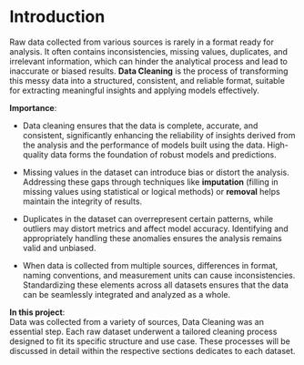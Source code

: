 # Introduction
Raw data collected from various sources is rarely in a format ready for analysis. It often contains inconsistencies, missing values, duplicates, and irrelevant information, which can hinder the analytical process and lead to inaccurate or biased results. **Data Cleaning** is the process of transforming this messy data into a structured, consistent, and reliable format, suitable for extracting meaningful insights and applying models effectively. 

**Importance**:

-	Data cleaning ensures that the data is complete, accurate, and consistent, significantly enhancing the reliability of insights derived from the analysis and the performance of models built using the data. High-quality data forms the foundation of robust models and predictions.

-	Missing values in the dataset can introduce bias or distort the analysis. Addressing these gaps through techniques like **imputation** (filling in missing values using statistical or logical methods) or **removal** helps maintain the integrity of results.

-	Duplicates in the dataset can overrepresent certain patterns, while outliers may distort metrics and affect model accuracy. Identifying and appropriately handling these anomalies ensures the analysis remains valid and unbiased. 

-	When data is collected from multiple sources, differences in format, naming conventions, and measurement units can cause inconsistencies. Standardizing these elements across all datasets ensures that the data can be seamlessly integrated and analyzed as a whole. 

**In this project**:\
Data was collected from a variety of sources, Data Cleaning was an essential step. Each raw dataset underwent a tailored cleaning process designed to fit its specific structure and use case. These processes will be discussed in detail within the respective sections dedicates to each dataset.
